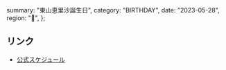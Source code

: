   summary: "東山恵里沙誕生日",
  category: "BIRTHDAY",
  date: "2023-05-28",
  region: "🎂",
};

## リンク

- [公式スケジュール](https://takanenonadeshiko.jp/?p=280)
